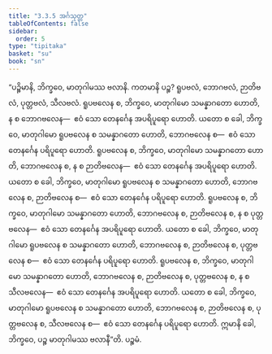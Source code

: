 ```yaml
---
title: "3.3.5 အင်္ဂသုတ္တ"
tableOfContents: false
sidebar:
  order: 5
type: "tipitaka"
basket: "su"
book: "sn"
---
```



<DynamicBreadcrumb />

<Division number="308" book="sn" e="ch" v="18" p="324">

<Paragraph number="1307" book="sn">
“ပဉ္စိမာနိ, ဘိက္ခဝေ, မာတုဂါမဿ ဗလာနိ. ကတမာနိ ပဉ္စ? ရူပဗလံ, ဘောဂဗလံ, ဉာတိဗလံ, ပုတ္တဗလံ, သီလဗလံ. ရူပဗလေန စ, ဘိက္ခဝေ, မာတုဂါမော သမန္နာဂတော ဟောတိ, န စ ဘောဂဗလေန—  ဧဝံ သော တေနင်္ဂေန အပရိပူရော ဟောတိ. ယတော စ ခေါ, ဘိက္ခဝေ, မာတုဂါမော ရူပဗလေန စ သမန္နာဂတော ဟောတိ, ဘောဂဗလေန စ—  ဧဝံ သော တေနင်္ဂေန ပရိပူရော ဟောတိ. ရူပဗလေန စ, ဘိက္ခဝေ, မာတုဂါမော သမန္နာဂတော ဟောတိ, ဘောဂဗလေန စ, န စ ဉာတိဗလေန—  ဧဝံ သော တေနင်္ဂေန အပရိပူရော ဟောတိ. ယတော စ ခေါ, ဘိက္ခဝေ, မာတုဂါမော ရူပဗလေန စ သမန္နာဂတော ဟောတိ, ဘောဂဗလေန စ, ဉာတိဗလေန စ—  ဧဝံ သော တေနင်္ဂေန ပရိပူရော ဟောတိ. ရူပဗလေန စ, ဘိက္ခဝေ, မာတုဂါမော သမန္နာဂတော ဟောတိ, ဘောဂဗလေန စ, ဉာတိဗလေန စ, န စ ပုတ္တဗလေန—  ဧဝံ သော တေနင်္ဂေန အပရိပူရော ဟောတိ. ယတော စ ခေါ, ဘိက္ခဝေ, မာတုဂါမော ရူပဗလေန စ သမန္နာဂတော ဟောတိ, ဘောဂဗလေန စ, ဉာတိဗလေန စ, ပုတ္တဗလေန စ—  ဧဝံ သော တေနင်္ဂေန ပရိပူရော ဟောတိ. ရူပဗလေန စ, ဘိက္ခဝေ, မာတုဂါမော သမန္နာဂတော ဟောတိ, ဘောဂဗလေန စ, ဉာတိဗလေန စ, ပုတ္တဗလေန စ, န စ သီလဗလေန—  ဧဝံ သော တေနင်္ဂေန အပရိပူရော ဟောတိ. ယတော စ ခေါ, ဘိက္ခဝေ, မာတုဂါမော ရူပဗလေန စ သမန္နာဂတော ဟောတိ, ဘောဂဗလေန စ, ဉာတိဗလေန စ, ပုတ္တဗလေန စ, သီလဗလေန စ—  ဧဝံ သော တေနင်္ဂေန ပရိပူရော ဟောတိ. ဣမာနိ ခေါ, ဘိက္ခဝေ, ပဉ္စ မာတုဂါမဿ ဗလာနီ”တိ.

</Paragraph>
</Division>

<Paragraph number="1308" type="center" book="sn">
ပဉ္စမံ.
</Paragraph>